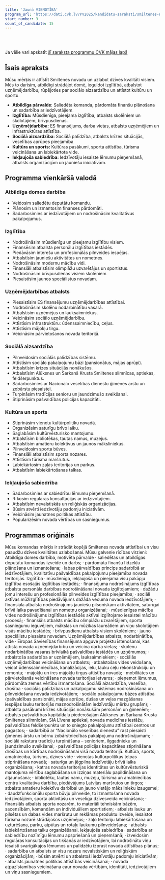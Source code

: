 ```yaml
---
title: 'Jaunā VIENOTĪBA'
program_url: 'https://dati.cvk.lv/PV2025/kandidatu-saraksti/smiltenes-novads/jauna-vienotiba'
start_number: 3
count_of_candidate: 15
---
```



<Badge text="Smiltenes novada attīstība" variant="note" size="small" /> <Badge text="Izglītības pieejamība" variant="note" size="small" /> <Badge text="Uzņēmējdarbības atbalsts" variant="note" size="small" /> <Badge text="Sociālā aizsardzība" variant="note" size="small" /> <Badge text="Kultūra un sports" variant="note" size="small" />

<br/><br/> 

<Card title='Šis ir mākslīga intelekta ģenerēts apraksts' icon='starlight'>
    Ja vēlie vari apskatīt <a href={frontmatter.program_url} target='_blank'>šī saraksta programmu CVK mājas lapā</a>
    </Card>

## Īsais apraksts

Mūsu mērķis ir attīstīt Smiltenes novadu un uzlabot dzīves kvalitāti visiem. Mēs to darīsim, atbildīgi strādājot domē, ieguldot izglītībā, atbalstot uzņēmējdarbību, rūpējoties par sociālo aizsardzību un attīstot kultūru un sportu.

*   **Atbildīga pārvalde:** Saliedēta komanda, pārdomāta finanšu plānošana un sadarbība ar iedzīvotājiem.
*   **Izglītība:** Mūsdienīga, pieejama izglītība, atbalsts skolēniem un skolotājiem, brīvpusdienas.
*   **Uzņēmējdarbība:** ES finansējums, darba vietas, atbalsts uzņēmējiem un infrastruktūras attīstība.
*   **Sociālā aizsardzība:** Sociālā palīdzība, atbalsts krīzes situācijās, veselības aprūpes pieejamība.
*   **Kultūra un sports:** Kultūras pasākumi, sporta attīstība, tūrisma veicināšana un labiekārtota vide.
*   **Iekļaujoša sabiedrība:** Iedzīvotāju iesaiste lēmumu pieņemšanā, atbalsts organizācijām un jauniešu iniciatīvām.

## Programma vienkāršā valodā

### Atbildīga domes darbība
*   Veidosim saliedētu deputātu komandu.
*   Plānosim un izmantosim finanses pārdomāti.
*   Sadarbosimies ar iedzīvotājiem un nodrošināsim kvalitatīvus pakalpojumus.

### Izglītība
*   Nodrošināsim mūsdienīgu un pieejamu izglītību visiem.
*   Finansēsim atbalsta personālu izglītības iestādēs.
*   Piedāvāsim interešu un profesionālās pilnveides iespējas.
*   Atbalstīsim jauniešu aktivitātes un nometnes.
*   Nodrošināsim modernu mācību vidi.
*   Finansiāli atbalstīsim olimpiāžu uzvarētājus un sportistus.
*   Nodrošināsim brīvpusdienas visiem skolēniem.
*   Piesaistīsim jaunos speciālistus novadam.

### Uzņēmējdarbības atbalsts
*   Piesaistīsim ES finansējumu uzņēmējdarbības attīstībai.
*   Nodrošināsim skolēnu nodarbinātību vasarā.
*   Atbalstīsim uzņēmējus un lauksaimniekus.
*   Veicināsim sociālo uzņēmējdarbību.
*   Attīstīsim infrastruktūru: ūdenssaimniecību, ceļus.
*   Attīstīsim mājokļu tirgu.
*   Veicināsim pārvietošanos novada teritorijā.

### Sociālā aizsardzība
*   Pilnveidosim sociālās palīdzības sistēmu.
*   Attīstīsim sociālo pakalpojumu bāzi (pansionātus, mājas aprūpi).
*   Atbalstīsim krīzes situācijās nonākušos.
*   Atbalstīsim Alūksnes un Sarkanā Krusta Smiltenes slimnīcas, aptiekas, feldšerpunktus.
*   Sadarbosimies ar Nacionālo veselības dienestu ģimenes ārstu un zobārstu piesaistei.
*   Turpināsim tradīcijas senioru un jaundzimušo sveikšanai.
*   Stiprināsim pašvaldības policijas kapacitāti.

### Kultūra un sports
*   Stiprināsim vienotu kultūrpolitiku novadā.
*   Organizēsim saturīgu brīvo laiku.
*   Saglabāsim kultūrvēsturisko mantojumu.
*   Atbalstīsim bibliotēkas, tautas namus, muzejus.
*   Atbalstīsim amatieru kolektīvus un jaunos māksliniekus.
*   Pilnveidosim sporta būves.
*   Finansiāli atbalstīsim sporta nozares.
*   Attīstīsim tūrisma maršrutus.
*   Labiekārtosim zaļās teritorijas un parkus.
*   Atbalstīsim labiekārtošanas talkas.

### Iekļaujoša sabiedrība
*   Sadarbosimies ar sabiedrību lēmumu pieņemšanā.
*   Rīkosim regulāras konsultācijas ar iedzīvotājiem.
*   Atbalstīsim nevalstiskās un reliģiskās organizācijas.
*   Būsim atvērti iedzīvotāju padomju iniciatīvām.
*   Veicināsim jaunatnes politikas attīstību.
*   Popularizēsim novada vērtības un sasniegumus.

## Programmas oriģināls

Mūsu komandas mērķis ir strādāt kopējā Smiltenes novada attīstībai un visu paaudžu dzīves kvalitātes uzlabošanai.
Mūsu galvenie rīcības virzieni:
Atbildīga domes darbība, motivēta pārvalde
· saliedētas un atbildīgas deputātu komandas izveide un darbs;
· pārdomāta finanšu līdzekļu plānošana un izmantošana;
· labas pārvaldības princips sadarbībā ar iedzīvotājiem, kvalitatīvu pašvaldības pakalpojumu pieejamība novada teritorijās.
Izglītība
· mūsdienīga, iekļaujoša un pieejama visu pakāpju izglītība esošajās izglītības iestādēs;
· finansējuma nodrošinājums izglītības atbalsta personāla darbības nodrošināšanai novada izglītojamiem;
· dažādu jomu interešu un profesionālās pilnveides izglītības pieejamība;
· sociāli aktīvas mūžizglītības piedāvājums dažāda vecuma novada iedzīvotājiem;
· finansiāla atbalsta nodrošinājums jauniešu pilsoniskām aktivitātēm, saturīgai brīvā laika pavadīšanai un nometņu organizēšanai;
· mūsdienīgas mācību vides nodrošinājums izglītības iestādēs aktīvai izglītojamo iesaistei mācību procesā;
· finansiāls atbalsts mācību olimpiāžu uzvarētājiem, sporta sasniegumu ieguvējiem, mākslas un mūzikas laureātiem un viņu skolotājiem visās mācību iestādēs;
· brīvpusdienu atbalsts visiem skolēniem;
· jauno speciālistu piesaiste novadam.
Uzņēmējdarbības atbalsts, nodarbinātība, vide
· Eiropas Savienības finansējuma apguve projektu īstenošanai, kas attīsta novada uzņēmējdarbību un veicina darba vietas;
· skolēnu nodarbinātība vasaras brīvlaikā pašvaldības iestādēs un uzņēmumos;
· atbalstoša sadarbība ar uzņēmējiem, lauksaimniekiem;
· sociālās uzņēmējdarbības veicināšana un atbalsts;
· atbalstošas vides veidošana, veicot ūdenssaimniecības, kanalizācijas, ielu, lauku ceļu rekonstrukciju un remontu;
· mājokļu un īres mājokļu tirgus attīstība novadā;
· mobilitātes un pārvietošanās veicināšana novada teritorijas ietvaros;
· pieņemot lēmumus, pārdomāta zemes vērtību izmantošana.
Sociālā aizsardzība, veselība, drošība
· sociālās palīdzības un pakalpojumu sistēmas nodrošināšana un pilnveidošana novada iedzīvotājiem;
· sociālo pakalpojumu bāzes attīstība (pašvaldības pansionāti, mājas aprūpe, dušas un veļas mazgāšanas iespējas lauku teritorijās maznodrošinātām iedzīvotāju mērķu grupām);
· atbalsta pasākumi krīzes situācijās nonākušām personām un ģimenēm;
· atbalsts pašvaldības kapitāldaļu piederošajām Alūksnes un Sarkanā Krusta Smiltenes slimnīcām, SIA Līvena aptiekai, novada medicīnas iestāžu, pašvaldības feldšerpunktu un to sniegto pakalpojumu attīstībai centros un pagastos;
· sadarbībā ar “Nacionālo veselības dienestu” rast piesaisti ģimenes ārstu un bērnu zobārstniecības pakalpojumu nodrošinājumam;
· sociālā rakstura tradīciju turpināšana – senioriem, ilggadnieku un jaundzimušo sveikšanai;
· pašvaldības policijas kapacitātes stiprināšana drošības un kārtības nodrošināšanai visā novada teritorijā.
Kultūra, sports, amatniecība, tūrisms, dzīves vide
· vienotas kultūrpolitikas telpas stiprināšana novadā;
· saturīga un jēgpilna iedzīvotāju brīvā laika organizēšana;
· katras novada teritorijas identitātes un kultūrvēsturiskā mantojuma vērtību saglabāšana un izziņas materiālu papildināšana un atjaunošana;
· bibliotēku, tautas namu, muzeju, tūrisma un amatniecības centru kvalitatīva darbība, piedāvājums Latvijas maršrutos un tirgos;
· atbalsts amatieru kolektīvu darbībai un jauno vietējo mākslinieku izaugsmei;
· daudzfunkcionālu sporta būvju pilnveide, to izmantošana novada iedzīvotājiem, sporta aktivitāšu un veselīga dzīvesveida veicināšana;
· finansiāls atbalsts sporta nozarēm, to materiāli tehniskām bāzēm, sacensībām, komandām un individuāliem sportistiem;
· atbalsts lauku un pilsētas un dabas vides maršrutu un reklāmas produktu izveide, iesaistot tūrisma nozarē strādājošos uzņēmējus;
· zaļo teritoriju labiekārtošana un uzturēšana, parku, atpūtas un rotaļu laukumu pilnveidošana;
· atbalsts labiekārtošanas talku organizēšanai.
Iekļaujoša sabiedrība
· sadarbība ar sabiedrību nozīmīgu lēmumu apspriešanā un pieņemšanā;
· izveidosim regulāras konsultācijas un tikšanās ar iedzīvotājiem, lai nodrošinātu viņu iesaisti svarīgākajos lēmumos un palīdzētu izprast novada attīstības plānus;
· sadarbība un atbalsts ar visu nozaru nevalstiskām un reliģiskām organizācijām;
· būsim atvērti un atbalstoši iedzīvotāju padomju iniciatīvām;
· atbalsts jaunatnes politikas attīstības veicināšanai;
· novada atpazīstamības veicināšana caur novada vērtībām, identitāti, iedzīvotājiem un viņu sasniegumiem.
